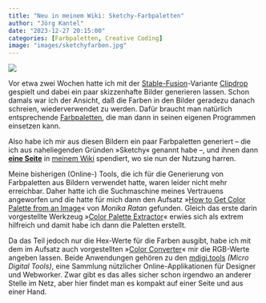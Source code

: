```yaml
---
title: "Neu in meinem Wiki: Sketchy-Farbpaletten"
author: "Jörg Kantel"
date: "2023-12-27 20:15:00"
categories: [Farbpaletten, Creative Coding]
image: "images/sketchyfarben.jpg"
---
```


[![](images/sketchyfarben-bneu.jpg)](https://www.flickr.com/photos/schockwellenreiter/53424693016/)

Vor etwa zwei Wochen hatte ich mit der [Stable-Fusion](http://cognitiones.kantel-chaos-team.de/technikgeschichte/rechnerundnetze/stablediffusion.html)-Variante [Clipdrop](https://clipdrop.co/stable-diffusion) gespielt und dabei ein paar skizzenhafte Bilder generieren lassen. Schon damals war ich der Ansicht, daß die Farben in den Bilder geradezu danach schreien, wiederverwendet zu werden. Dafür braucht man natürlich entsprechende [Farbpaletten](http://cognitiones.kantel-chaos-team.de/multimedia/farbpaletten/farbpaletten.html), die man dann in seinen eigenen Programmen einsetzen kann.

Also habe ich mir aus diesen Bildern ein paar Farbpaletten generiert -- die ich aus naheliegenden Gründen »Sketchy« genannt habe --, und ihnen dann **[eine Seite](http://cognitiones.kantel-chaos-team.de/multimedia/farbpaletten/sketchy.html)** in [meinem Wiki](http://cognitiones.kantel-chaos-team.de/index.html) spendiert, wo sie nun der Nutzung harren.

Meine bisherigen (Online-) Tools, die ich für die Generierung von Farbpaletten aus Bildern verwendet hatte, waren leider nicht mehr erreichbar. Daher hatte ich die Suchmaschine meines Vertrauens angeworfen und die hatte für mich dann den Aufsatz »[How to Get Color Palette from an Image](https://superdevresources.com/get-color-palette-from-image/)« von *Monika Ratan* gefunden. Gleich das erste darin vorgestellte Werkzeug »[Color Palette Extractor](https://mdigi.tools/color-extractor/)« erwies sich als extrem hilfreich und damit habe ich dann die Paletten erstellt.

Da das Teil jedoch nur die Hex-Werte für die Farben ausgibt, habe ich mit dem im Aufsatz auch vorgestellten »[Color Converter](https://mdigi.tools/color-converter/)« mir die RGB-Werte angeben lassen. Beide Anwendungen gehören zu den [mdigi.tools](https://mdigi.tools/) *(Micro Digital Tools)*, eine Sammlung nützlicher Online-Applikationen für Designer und Webworker. Zwar gibt es das alles sicher schon irgendwo an anderer Stelle im Netz, aber hier findet man es kompakt auf einer Seite und aus einer Hand. 